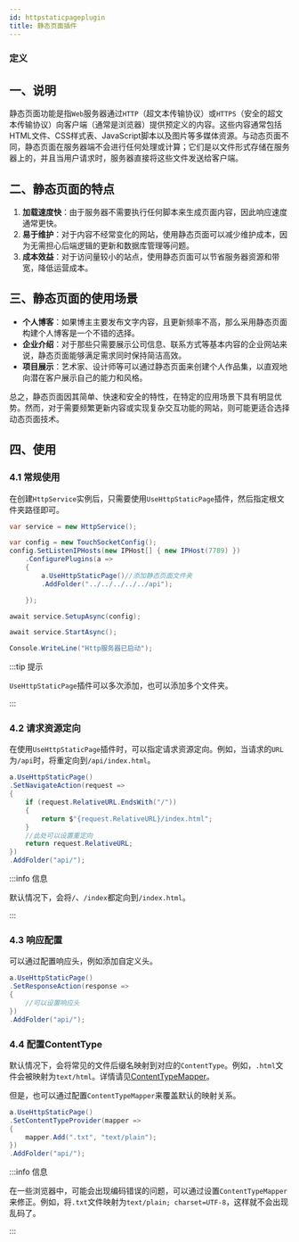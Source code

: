 ```yaml
---
id: httpstaticpageplugin
title: 静态页面插件
---
```



### 定义

<TouchSocketHttpDefinition />


## 一、说明

静态页面功能是指`Web`服务器通过`HTTP`（超文本传输协议）或`HTTPS`（安全的超文本传输协议）向客户端（通常是浏览器）提供预定义的内容。这些内容通常包括HTML文件、CSS样式表、JavaScript脚本以及图片等多媒体资源。与动态页面不同，静态页面在服务器端不会进行任何处理或计算；它们是以文件形式存储在服务器上的，并且当用户请求时，服务器直接将这些文件发送给客户端。

## 二、静态页面的特点

1. **加载速度快**：由于服务器不需要执行任何脚本来生成页面内容，因此响应速度通常更快。
2. **易于维护**：对于内容不经常变化的网站，使用静态页面可以减少维护成本，因为无需担心后端逻辑的更新和数据库管理等问题。
3. **成本效益**：对于访问量较小的站点，使用静态页面可以节省服务器资源和带宽，降低运营成本。

## 三、静态页面的使用场景

- **个人博客**：如果博主主要发布文字内容，且更新频率不高，那么采用静态页面构建个人博客是一个不错的选择。
- **企业介绍**：对于那些只需要展示公司信息、联系方式等基本内容的企业网站来说，静态页面能够满足需求同时保持简洁高效。
- **项目展示**：艺术家、设计师等可以通过静态页面来创建个人作品集，以直观地向潜在客户展示自己的能力和风格。

总之，静态页面因其简单、快速和安全的特性，在特定的应用场景下具有明显优势。然而，对于需要频繁更新内容或实现复杂交互功能的网站，则可能更适合选择动态页面技术。

## 四、使用

### 4.1 常规使用

在创建`HttpService`实例后，只需要使用`UseHttpStaticPage`插件，然后指定根文件夹路径即可。

```csharp showLineNumbers
var service = new HttpService();

var config = new TouchSocketConfig();
config.SetListenIPHosts(new IPHost[] { new IPHost(7789) })
    .ConfigurePlugins(a =>
    {
        a.UseHttpStaticPage()//添加静态页面文件夹
        .AddFolder("../../../../../api");

    });

await service.SetupAsync(config);

await service.StartAsync();

Console.WriteLine("Http服务器已启动");
```

:::tip 提示

`UseHttpStaticPage`插件可以多次添加，也可以添加多个文件夹。

:::  

### 4.2 请求资源定向

在使用`UseHttpStaticPage`插件时，可以指定请求资源定向。例如，当请求的`URL`为`/api`时，将重定向到`/api/index.html`。

```csharp {4-7} showLineNumbers
a.UseHttpStaticPage()
.SetNavigateAction(request =>
{
    if (request.RelativeURL.EndsWith("/"))
    {
        return $"{request.RelativeURL}/index.html";
    }
    //此处可以设置重定向
    return request.RelativeURL;
})
.AddFolder("api/");
```

:::info 信息

默认情况下，会将`/`、`/index`都定向到`/index.html`。

:::  

### 4.3 响应配置

可以通过配置响应头，例如添加自定义头。

```csharp {2-5} showLineNumbers
a.UseHttpStaticPage()
.SetResponseAction(response =>
{
    //可以设置响应头
})
.AddFolder("api/");
```

### 4.4 配置ContentType

默认情况下，会将常见的文件后缀名映射到对应的`ContentType`。例如，`.html`文件会被映射为`text/html`。详情请见[ContentTypeMapper](https://gitee.com/RRQM_Home/TouchSocket/blob/master/src/TouchSocket.Http/StaticPage/FileExtensionContentTypeProvider.cs)。

但是，也可以通过配置`ContentTypeMapper`来覆盖默认的映射关系。

```csharp {2-5} showLineNumbers
a.UseHttpStaticPage()
.SetContentTypeProvider(mapper =>
{
    mapper.Add(".txt", "text/plain");
})
.AddFolder("api/");
```

:::info 信息

在一些浏览器中，可能会出现编码错误的问题，可以通过设置`ContentTypeMapper`来修正。例如，将`.txt`文件映射为`text/plain; charset=UTF-8`，这样就不会出现乱码了。

:::  
